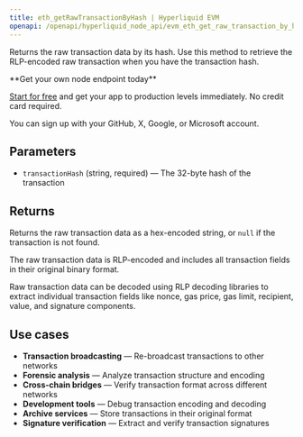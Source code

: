 ```yaml
---
title: eth_getRawTransactionByHash | Hyperliquid EVM
openapi: /openapi/hyperliquid_node_api/evm_eth_get_raw_transaction_by_hash.json post /evm
---
```


Returns the raw transaction data by its hash. Use this method to retrieve the RLP-encoded raw transaction when you have the transaction hash.

<Check>
**Get your own node endpoint today**

[Start for free](https://console.chainstack.com/) and get your app to production levels immediately. No credit card required.

You can sign up with your GitHub, X, Google, or Microsoft account.
</Check>

## Parameters

* `transactionHash` (string, required) — The 32-byte hash of the transaction

## Returns

Returns the raw transaction data as a hex-encoded string, or `null` if the transaction is not found.

The raw transaction data is RLP-encoded and includes all transaction fields in their original binary format.

<Note>
Raw transaction data can be decoded using RLP decoding libraries to extract individual transaction fields like nonce, gas price, gas limit, recipient, value, and signature components.
</Note>

## Use cases

* **Transaction broadcasting** — Re-broadcast transactions to other networks
* **Forensic analysis** — Analyze transaction structure and encoding
* **Cross-chain bridges** — Verify transaction format across different networks
* **Development tools** — Debug transaction encoding and decoding
* **Archive services** — Store transactions in their original format
* **Signature verification** — Extract and verify transaction signatures